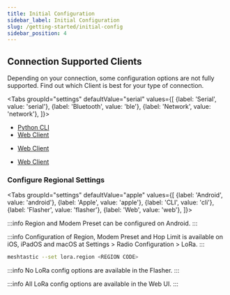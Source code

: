 ```yaml
---
title: Initial Configuration
sidebar_label: Initial Configuration
slug: /getting-started/initial-config
sidebar_position: 4
---
```




## Connection Supported Clients

Depending on your connection, some configuration options are not fully supported. Find out which Client is best for your type of connection.

<Tabs
groupId="settings"
defaultValue="serial"
values={[
{label: 'Serial', value: 'serial'},
{label: 'Bluetooth', value: 'ble'},
{label: 'Network', value: 'network'},
]}>
<TabItem value="serial">

- [Python CLI](/docs/software/python/cli/)
- [Web Client](https://client.meshtastic.org)


</TabItem>
<TabItem value="ble">

- [Web Client](https://client.meshtastic.org)


</TabItem>
<TabItem value="network">

- [Web Client](https://client.meshtastic.org)


</TabItem>
</Tabs>


### Configure Regional Settings

<LoRaRegions />



<Tabs
groupId="settings"
defaultValue="apple"
values={[
{label: 'Android', value: 'android'},
{label: 'Apple', value: 'apple'},
{label: 'CLI', value: 'cli'},
{label: 'Flasher', value: 'flasher'},
{label: 'Web', value: 'web'},
]}>
<TabItem value="android">

:::info
Region and Modem Preset can be configured on Android.
:::

</TabItem>
<TabItem value="apple">

:::info
Configuration of Region, Modem Preset and Hop Limit is available on iOS, iPadOS and macOS at Settings > Radio Configuration > LoRa.
:::

</TabItem>
<TabItem value="cli">

```sh
meshtastic --set lora.region <REGION CODE>
```

</TabItem>
<TabItem value="flasher">

:::info
No LoRa config options are available in the Flasher.
:::

  </TabItem>
  <TabItem value="web">

:::info
All LoRa config options are available in the Web UI.
:::

  </TabItem>
</Tabs>





